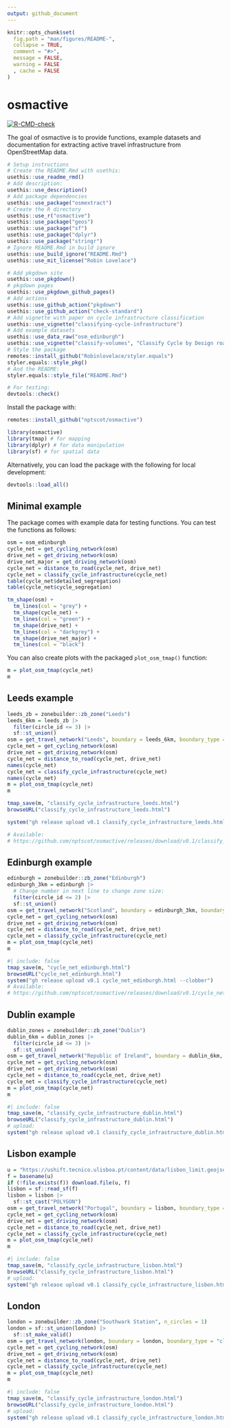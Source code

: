 ```yaml
---
output: github_document
---
```


<!-- README.md is generated from README.Rmd. Please edit that file -->

```r
knitr::opts_chunk$set(
  fig.path = "man/figures/README-",
  collapse = TRUE,
  comment = "#>",
  message = FALSE,
  warning = FALSE
  , cache = FALSE
)
```

# osmactive

<!-- badges: start -->
[![R-CMD-check](https://github.com/nptscot/osmactive/actions/workflows/R-CMD-check.yaml/badge.svg)](https://github.com/nptscot/osmactive/actions/workflows/R-CMD-check.yaml)

<!-- badges: end -->

The goal of osmactive is to provide functions, example datasets and documentation for extracting active travel infrastructure from OpenStreetMap data.

```r
# Setup instructions
# Create the README.Rmd with usethis:
usethis::use_readme_rmd()
# Add description:
usethis::use_description()
# Add package dependencies
usethis::use_package("osmextract")
# Create the R directory
usethis::use_r("osmactive")
usethis::use_package("geos")
usethis::use_package("sf")
usethis::use_package("dplyr")
usethis::use_package("stringr")
# Ignore README.Rmd in build ignore
usethis::use_build_ignore("README.Rmd")
usethis::use_mit_license("Robin Lovelace")

# Add pkgdown site
usethis::use_pkgdown()
# pkgdown pages
usethis::use_pkgdown_github_pages()
# Add actions
usethis::use_github_action("pkgdown")
usethis::use_github_action("check-standard")
# Add vignette with paper on cycle infrastructure classification
usethis::use_vignette("classifying-cycle-infrastructure")
# Add example datasets
usethis::use_data_raw("osm_edinburgh")
usethis::use_vignette("classify-volumes", "Classify Cycle by Design road volumes")
# Style the package
remotes::install_github("Robinlovelace/styler.equals")
styler.equals::style_pkg()
# And the README:
styler.equals::style_file("README.Rmd")
```

```r
# For testing:
devtools::check()
```

Install the package with:

```r
remotes::install_github("nptscot/osmactive")
```

```r
library(osmactive)
library(tmap) # for mapping
library(dplyr) # for data manipulation
library(sf) # for spatial data
```

Alternatively, you can load the package with the following for local development:

```r
devtools::load_all()
```

## Minimal example

The package comes with example data for testing functions.
You can test the functions as follows:

```r
osm = osm_edinburgh
cycle_net = get_cycling_network(osm)
drive_net = get_driving_network(osm)
drive_net_major = get_driving_network(osm)
cycle_net = distance_to_road(cycle_net, drive_net)
cycle_net = classify_cycle_infrastructure(cycle_net)
table(cycle_net$detailed_segregation)
table(cycle_net$cycle_segregation)
```

```r
tm_shape(osm) +
  tm_lines(col = "grey") +
  tm_shape(cycle_net) +
  tm_lines(col = "green") +
  tm_shape(drive_net) +
  tm_lines(col = "darkgrey") +
  tm_shape(drive_net_major) +
  tm_lines(col = "black")
```

You can also create plots with the packaged `plot_osm_tmap()` function:

```r
m = plot_osm_tmap(cycle_net)
m
```

## Leeds example

```r
leeds_zb = zonebuilder::zb_zone("Leeds")
leeds_6km = leeds_zb |>
  filter(circle_id <= 3) |>
  sf::st_union()
osm = get_travel_network("Leeds", boundary = leeds_6km, boundary_type = "clipsrc")
cycle_net = get_cycling_network(osm)
drive_net = get_driving_network(osm)
cycle_net = distance_to_road(cycle_net, drive_net)
names(cycle_net)
cycle_net = classify_cycle_infrastructure(cycle_net)
names(cycle_net)
m = plot_osm_tmap(cycle_net)
m
```

```r
tmap_save(m, "classify_cycle_infrastructure_leeds.html")
browseURL("classify_cycle_infrastructure_leeds.html")

system("gh release upload v0.1 classify_cycle_infrastructure_leeds.html --clobber")

# Available:
# https://github.com/nptscot/osmactive/releases/download/v0.1/classify_cycle_infrastructure_leeds.html
```

## Edinburgh example

```r
edinburgh = zonebuilder::zb_zone("Edinburgh")
edinburgh_3km = edinburgh |>
  # Change number in next line to change zone size:
  filter(circle_id <= 2) |>
  sf::st_union()
osm = get_travel_network("Scotland", boundary = edinburgh_3km, boundary_type = "clipsrc")
cycle_net = get_cycling_network(osm)
drive_net = get_driving_network(osm)
cycle_net = distance_to_road(cycle_net, drive_net)
cycle_net = classify_cycle_infrastructure(cycle_net)
m = plot_osm_tmap(cycle_net)
m
```

<!-- Save an interactive version of the map to check the resu lts as follows: -->

```r
#| include: false
tmap_save(m, "cycle_net_edinburgh.html")
browseURL("cycle_net_edinburgh.html")
system("gh release upload v0.1 cycle_net_edinburgh.html --clobber")
# Available:
# https://github.com/nptscot/osmactive/releases/download/v0.1/cycle_net_edinburgh.html
```

## Dublin example

```r
dublin_zones = zonebuilder::zb_zone("Dublin")
dublin_6km = dublin_zones |>
  filter(circle_id <= 3) |>
  sf::st_union()
osm = get_travel_network("Republic of Ireland", boundary = dublin_6km, boundary_type = "clipsrc")
cycle_net = get_cycling_network(osm)
drive_net = get_driving_network(osm)
cycle_net = distance_to_road(cycle_net, drive_net)
cycle_net = classify_cycle_infrastructure(cycle_net)
m = plot_osm_tmap(cycle_net)
m
```

```r
#| include: false
tmap_save(m, "classify_cycle_infrastructure_dublin.html")
browseURL("classify_cycle_infrastructure_dublin.html")
# upload:
system("gh release upload v0.1 classify_cycle_infrastructure_dublin.html --clobber")
```

## Lisbon example

```r
u = "https://ushift.tecnico.ulisboa.pt/content/data/lisbon_limit.geojson"
f = basename(u)
if (!file.exists(f)) download.file(u, f)
lisbon = sf::read_sf(f)
lisbon = lisbon |>
  sf::st_cast("POLYGON")
osm = get_travel_network("Portugal", boundary = lisbon, boundary_type = "clipsrc", force_vectortranslate = TRUE)
cycle_net = get_cycling_network(osm)
drive_net = get_driving_network(osm)
cycle_net = distance_to_road(cycle_net, drive_net)
cycle_net = classify_cycle_infrastructure(cycle_net)
m = plot_osm_tmap(cycle_net)
m
```

```r
#| include: false
tmap_save(m, "classify_cycle_infrastructure_lisbon.html")
browseURL("classify_cycle_infrastructure_lisbon.html")
# upload:
system("gh release upload v0.1 classify_cycle_infrastructure_lisbon.html --clobber")
```

## London

```r
london = zonebuilder::zb_zone("Southwark Station", n_circles = 1)
london = sf::st_union(london) |>
  sf::st_make_valid()
osm = get_travel_network(london, boundary = london, boundary_type = "clipsrc")
cycle_net = get_cycling_network(osm)
drive_net = get_driving_network(osm)
cycle_net = distance_to_road(cycle_net, drive_net)
cycle_net = classify_cycle_infrastructure(cycle_net)
m = plot_osm_tmap(cycle_net)
m
```

```r
#| include: false
tmap_save(m, "classify_cycle_infrastructure_london.html")
browseURL("classify_cycle_infrastructure_london.html")
# upload:
system("gh release upload v0.1 classify_cycle_infrastructure_london.html --clobber")
```